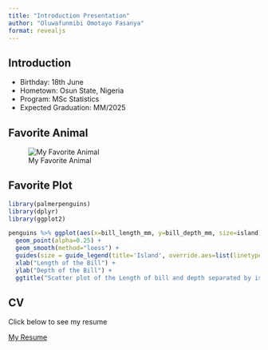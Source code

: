 ---
title: "Introduction Presentation"
author: "Oluwafunmibi Omotayo Fasanya"
format: revealjs
---

```{=html}
<style>
  /* Custom CSS for styling */
  .reveal {
    font-family: 'Arial', sans-serif;
    background-color: #f0f0f0;
  }

  .reveal h1, .reveal h2 {
    color: #1E90FF;
  }

  .reveal p {
    font-size: 24px;
  }

  .reveal img {
    max-width: 80%;
    border: 5px solid #1E90FF;
    border-radius: 10px;
  }
</style>

```

## Introduction
-   Birthday: 18th June
-   Hometown: Osun State, Nigeria
-   Program: MSc Statistics
-   Expected Graduation: MM/2025

## Favorite Animal

![My Favorite Animal](bulldog.jpg)

## Favorite Plot

```{r, message=FALSE, warning=FALSE, echo=FALSE}
library(palmerpenguins)
library(dplyr)
library(ggplot2)

penguins %>% ggplot(aes(x=bill_length_mm, y=bill_depth_mm, size=island)) +
  geom_point(alpha=0.25) +
  geom_smooth(method="loess") +
  guides(size = guide_legend(title='Island', override.aes=list(linetype=NA, fill='transparent')))+
  xlab("Length of the Bill") +
  ylab("Depth of the Bill") +
  ggtitle("Scatter plot of the Length of bill and depth separated by island")
```

## CV

Click below to see my resume

[My Resume](https://oluwafunmibiomotayo.github.io/Oluwafunmibi_Resume.pdf)

